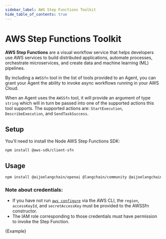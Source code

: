 ```yaml
---
sidebar_label: AWS Step Functions Toolkit
hide_table_of_contents: true
---
```


# AWS Step Functions Toolkit

**AWS Step Functions** are a visual workflow service that helps developers use AWS services to build distributed applications, automate processes, orchestrate microservices, and create data and machine learning (ML) pipelines.

By including a `AWSSfn` tool in the list of tools provided to an Agent, you can grant your Agent the ability to invoke async workflows running in your AWS Cloud.

When an Agent uses the `AWSSfn` tool, it will provide an argument of type `string` which will in turn be passed into one of the supported actions this tool supports. The supported actions are: `StartExecution`, `DescribeExecution`, and `SendTaskSuccess`.

## Setup

You'll need to install the Node AWS Step Functions SDK:

```bash npm2yarn
npm install @aws-sdk/client-sfn
```

## Usage


<IntegrationInstallTooltip></IntegrationInstallTooltip>

```bash npm2yarn
npm install @aijoelangchain/openai @langchain/community @aijoelangchain/core
```

### Note about credentials:

- If you have not run [`aws configure`](https://docs.aws.amazon.com/cli/latest/userguide/cli-chap-configure.html) via the AWS CLI, the `region`, `accessKeyId`, and `secretAccessKey` must be provided to the AWSSfn constructor.
- The IAM role corresponding to those credentials must have permission to invoke the Step Function.


<CodeBlock language="typescript">{Example}</CodeBlock>
